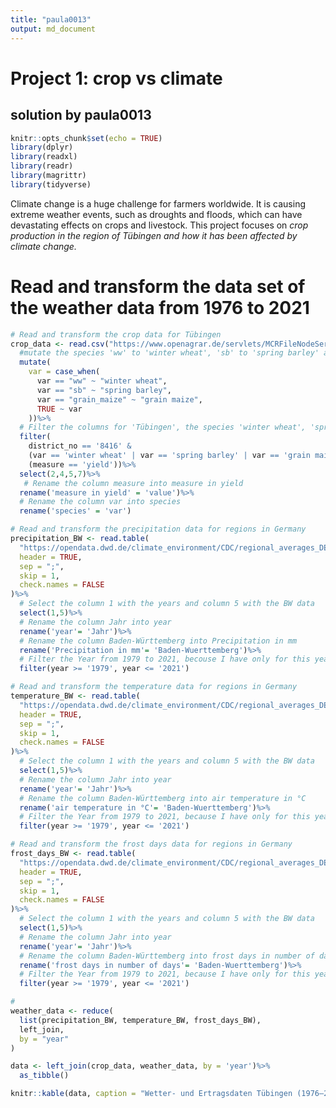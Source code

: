 ```yaml
---
title: "paula0013"
output: md_document
---
```


# Project 1: crop vs climate 
## solution by paula0013 
```r
knitr::opts_chunk$set(echo = TRUE)
library(dplyr)
library(readxl)
library(readr)
library(magrittr)
library(tidyverse)
```

Climate change is a huge challenge for farmers worldwide. It is causing extreme weather events, such as droughts and floods, which can have devastating effects on crops and livestock. This project focuses on *crop production in the region of Tübingen and how it has been affected by climate change.*

# Read and transform the data set of the weather data from 1976 to 2021
```r
# Read and transform the crop data for Tübingen
crop_data <- read.csv("https://www.openagrar.de/servlets/MCRFileNodeServlet/openagrar_derivate_00056476/Final_data.csv") %>% 
  #mutate the species 'ww' to 'winter wheat', 'sb' to 'spring barley' and 'grain_maize' to 'grain maize'
  mutate(
    var = case_when(
      var == "ww" ~ "winter wheat",
      var == "sb" ~ "spring barley",
      var == "grain_maize" ~ "grain maize",
      TRUE ~ var
    ))%>%
  # Filter the columns for 'Tübingen', the species 'winter wheat', 'spring barley' and 'grain maize' and the measure in 'yield'
  filter(
    district_no == '8416' & 
    (var == 'winter wheat' | var == 'spring barley' | var == 'grain maize') & 
    (measure == 'yield'))%>%
  select(2,4,5,7)%>%
   # Rename the column measure into measure in yield
  rename('measure in yield' = 'value')%>%
  # Rename the column var into species 
  rename('species' = 'var')

# Read and transform the precipitation data for regions in Germany
precipitation_BW <- read.table(
  "https://opendata.dwd.de/climate_environment/CDC/regional_averages_DE/annual/precipitation/regional_averages_rr_year.txt",
  header = TRUE,
  sep = ";",
  skip = 1,
  check.names = FALSE
)%>%
  # Select the column 1 with the years and column 5 with the BW data 
  select(1,5)%>%
  # Rename the column Jahr into year 
  rename('year'= 'Jahr')%>%
  # Rename the column Baden-Württemberg into Precipitation in mm
  rename('Precipitation in mm'= 'Baden-Wuerttemberg')%>%
  # Filter the Year from 1979 to 2021, becouse I have only for this years crop data
  filter(year >= '1979', year <= '2021')

# Read and transform the temperature data for regions in Germany
temperature_BW <- read.table(
  "https://opendata.dwd.de/climate_environment/CDC/regional_averages_DE/annual/air_temperature_mean/regional_averages_tm_year.txt",
  header = TRUE,
  sep = ";",
  skip = 1,
  check.names = FALSE
)%>%
  # Select the column 1 with the years and column 5 with the BW data 
  select(1,5)%>%
  # Rename the column Jahr into year 
  rename('year'= 'Jahr')%>%
  # Rename the column Baden-Württemberg into air temperature in °C
  rename('air temperature in °C'= 'Baden-Wuerttemberg')%>%
  # Filter the Year from 1979 to 2021, because I have only for this years crop data
  filter(year >= '1979', year <= '2021')

# Read and transform the frost days data for regions in Germany
frost_days_BW <- read.table(
  "https://opendata.dwd.de/climate_environment/CDC/regional_averages_DE/annual/ice_days/regional_averages_txcs_year.txt", 
  header = TRUE,
  sep = ";",
  skip = 1,
  check.names = FALSE
)%>%
  # Select the column 1 with the years and column 5 with the BW data 
  select(1,5)%>%
  # Rename the column Jahr into year 
  rename('year'= 'Jahr')%>%
  # Rename the column Baden-Württemberg into frost days in number of days 
  rename('frost days in number of days'= 'Baden-Wuerttemberg')%>%
  # Filter the Year from 1979 to 2021, because I have only for this years crop data
  filter(year >= '1979', year <= '2021')

# 
weather_data <- reduce(
  list(precipitation_BW, temperature_BW, frost_days_BW),
  left_join,
  by = "year"
)

data <- left_join(crop_data, weather_data, by = 'year')%>%
  as_tibble()

knitr::kable(data, caption = "Wetter- und Ertragsdaten Tübingen (1976–2021)")
```